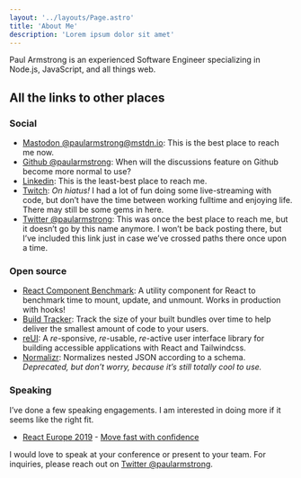 ```yaml
---
layout: '../layouts/Page.astro'
title: 'About Me'
description: 'Lorem ipsum dolor sit amet'
---
```



Paul Armstrong is an experienced Software Engineer specializing in Node.js, JavaScript, and all things web.

## All the links to other places

### Social

- [Mastodon @paularmstrong@mstdn.io](https://mstdn.io/@paularmstrong): This is the best place to reach me now.
- [Github @paularmstrong](https://github.com/paularmstrong): When will the discussions feature on Github become more normal to use?
- [Linkedin](https://linkedin.com/in/paularmstrong-dev/): This is the least-best place to reach me.
- [Twitch](https://www.twitch.tv/paularmstrongdev/videos): _On hiatus!_ I had a lot of fun doing some live-streaming with code, but don’t have the time between working fulltime and enjoying life. There may still be some gems in here.
- [Twitter @paularmstrong](https://twitter.com/paularmstrong): This was once the best place to reach me, but it doesn’t go by this name anymore. I won’t be back posting there, but I’ve included this link just in case we’ve crossed paths there once upon a time.

### Open source

- [React Component Benchmark](https://github.com/paularmstrong/react-component-benchmark): A utility component for React to benchmark time to mount, update, and unmount. Works in production with hooks!
- [Build Tracker](https://buildtracker.dev): Track the size of your built bundles over time to help deliver the smallest amount of code to your users.
- [reUI](https://reui.dev): A _re_-sponsive, _re_-usable, _re_-active user interface library for building accessible applications with React and Tailwindcss.
- [Normalizr](https://github.com/paularmstrong/normalizr): Normalizes nested JSON according to a schema. _Deprecated, but don’t worry, because it’s still totally cool to use._

### Speaking

I’ve done a few speaking engagements. I am interested in doing more if it seems like the right fit.

- [React Europe 2019](https://www.react-europe.org) - [Move fast with confidence](https://www.youtube.com/watch?v=ikn_dBSski8)

<Aside type="note" title="Got a speaking opportunity?">

I would love to speak at your conference or present to your team. For inquiries, please reach out on [Twitter @paularmstrong](https://twitter.com/paularmstrong).

</Aside>
